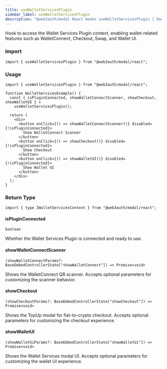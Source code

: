 ```yaml
---
title: useWalletServicesPlugin
sidebar_label: useWalletServicesPlugin
description: "@web3auth/modal React Hooks useWalletServicesPlugin | Documentation - Web3Auth"
---
```


Hook to access the Wallet Services Plugin context, enabling wallet-related features such as
WalletConnect, Checkout, Swap, and Wallet UI.

### Import

```tsx
import { useWalletServicesPlugin } from "@web3auth/modal/react";
```

### Usage

```tsx
import { useWalletServicesPlugin } from "@web3auth/modal/react";

function WalletServicesExample() {
  const { isPluginConnected, showWalletConnectScanner, showCheckout, showWalletUI } =
    useWalletServicesPlugin();

  return (
    <div>
      <button onClick={() => showWalletConnectScanner()} disabled={!isPluginConnected}>
        Show WalletConnect Scanner
      </button>
      <button onClick={() => showCheckout()} disabled={!isPluginConnected}>
        Show Checkout
      </button>
      <button onClick={() => showWalletUI()} disabled={!isPluginConnected}>
        Show Wallet UI
      </button>
    </div>
  );
}
```

### Return Type

```tsx
import { type IWalletServicesContext } from "@web3auth/modal/react";
```

#### isPluginConnected

`boolean`

Whether the Wallet Services Plugin is connected and ready to use.

#### showWalletConnectScanner

`(showWalletConnectParams?: BaseEmbedControllerState["showWalletConnect"]) => Promise<void>`

Shows the WalletConnect QR scanner. Accepts optional parameters for customizing the scanner
behavior.

#### showCheckout

`(showCheckoutParams?: BaseEmbedControllerState["showCheckout"]) => Promise<void>`

Shows the TopUp modal for fiat-to-crypto checkout. Accepts optional parameters for customizing the
checkout experience.

#### showWalletUI

`(showWalletUiParams?: BaseEmbedControllerState["showWalletUi"]) => Promise<void>`

Shows the Wallet Services modal UI. Accepts optional parameters for customizing the wallet UI
experience.
